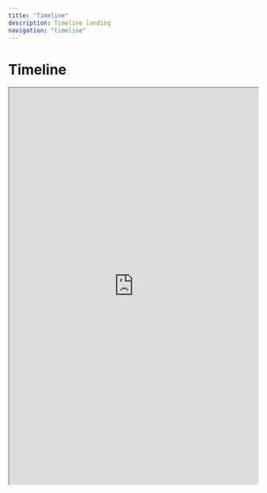 ```yaml
---
title: "Timeline"
description: Timeline landing
navigation: "timeline"
---
```


# Timeline

<iframe
  src="https://jamesmisson.github.io/iiif-timeline/?c=https://markpbaggett.github.io/static_iiif/collections/sesq-new-dates.json"
  width="100%"
  height="800"
  allow="fullscreen"
  allow="autoplay"
  style={{ border: "solid" }}>
>
</iframe>